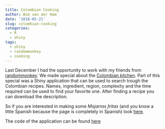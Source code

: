 ```yaml
---
title: Colombian Cooking
author: Wim van der Ham
date: '2018-05-21'
slug: colombian-cooking
categories:
  - R
  - shiny
tags:
  - shiny
  - randommonkey
  - cooking
---
```


Last December I had the opportunity to work with my friends from [randommonkey](https://www.datasketch.co). We made special about the [Colombian kitchen](http://especiales.datasketch.co/cocina-colombiana/). Part of this special was a Shiny application that can be used to search trough the Colombian recipes. Names, ingredient, region, complexity and the time required can be used to find your favorite one. After finding a recipe you can download the description.

So if you are interested in making some _Mojarras fritas_ (and you know a little Spanish because the page is completely in Spanish) look [here](http://especiales.datasketch.co/cocina-colombiana/recetas-colombianas.html).

The code of the application can be found [here](https://github.com/wfjvdham/cocina-colombiana)
